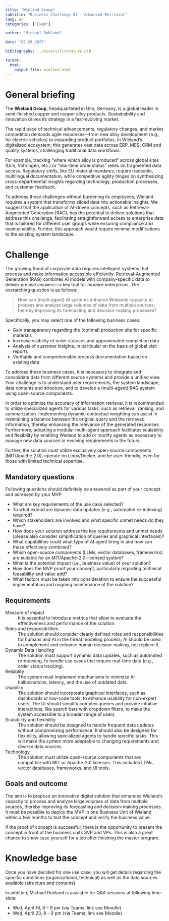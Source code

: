 ```yaml
---
title: "Wieland Group"  
subtitle: "Business Challenge 01 — Advanced Retrieval"
lang: en
categories: ["Exam"]

author: "Michael Ruhland"

date: "02.26.2025"

bibliography: ../assets/literature.bib

format: 
  html:
    output-file: wieland.html
---
```



# General briefing

The **Wieland Group**, headquartered in Ulm, Germany, is a global leader in semi-finished copper and copper alloy products. Sustainability and innovation drives its strategy in a fast-evolving market.
 
The rapid pace of technical advancements, regulatory changes, and market competition demands agile responses—from new alloy development (e.g., for electric vehicles) to expanding product portfolios. In Wieland’s digitalized ecosystem, this generates vast data across ERP, MES, CRM and quality systems, challenging traditional data workflows.
 
For example, tracking “where which alloy is produced” across global sites (Ulm, Vöhringen, etc.) or “real-time order status” relies on fragmented data access. Regulatory shifts, like EU material mandates, require traceable, multilingual documentation, while competitive agility hinges on synthesizing cross-departmental insights regarding technology, production processes, and customer feedback.

To address these challenges without burdening its employees, Wieland requires a system that transforms siloed data into actionable insights. We suggest that the application of AI-driven concepts, such as Retrieval-Augmented Generation (RAG), has the potential to deliver solutions that address this challenge, facilitating straightforward access to enterprise data that is tailored for different user groups while ensuring compliance and maintainability. Furhter, this approach would require minimal modifications to the existing system landscape.

# Challenge

The growing flood of corporate data requires intelligent systems that process and make information accessible efficiently. Retrieval-Augmented Generation (RAG) combines AI models with company-specific data to deliver precise answers—a key tool for modern enterprises. The overarching question is as follows:

> How can (multi-agent) AI systems enhance Wielands capacity to process and analyze large volumes of data from multiple sources, thereby improving its forecasting and decision-making processes?

Specifically, you may select one of the following business cases:

- Gain transparency regarding the (optimal) production site for specific materials
- Increase visibility of order statuses and approximated completion data
- Analysis of customer insights, in particular on the basis of global visit reports
- Verifiable and comprehensible process documentation based on existing data

To address these business cases, it is necessary to integrate and consolidate data from different source systems and provide a unified view. Your challenge is to understand user requirements, the system landscape, data contents and structure, and to develop a (multi-agent) RAG system using open-source components. 

In order to optimize the accuracy of information retrieval, it is recommended to utilize specialized agents for various tasks, such as retrieval, ranking, and summarization. Implementing dynamic contextual weighting can assist in maintaining a balance between the original query and the retrieved information, thereby enhancing the relevance of the generated responses. Furthermore, adopting a modular multi-agent approach facilitates scalability and flexibility by enabling Wieland to add or modify agents as necessary to manage new data sources or evolving requirements in the future.

Further, the solution must utilize exclusively open-source components (MIT/Apache 2.0), operate on Linux/Docker, and be user-friendly, even for those with limited technical expertise.

## Mandatory questions

Following questions should definitely be answered as part of your concept and adressed by your MVP

- What are key requirements of the use case selected?
- To what extend are dynamic data updates (e.g., automated re-indexing) required?
- Which stakeholders are involved and what specific unmet needs do they have?
- How does your solution address the key requirements and unmet needs (please also consider simplification of queries and graphical interfaces)? 
- What capabilities could what type of AI agent bring in and how can these effectively combined?
- Which open-source components (LLMs, vector databases, frameworks) are suitable for an MIT/Apache-2.0-licensed system?
- What is the potential impact (i.e., business value) of your solution?
- How does the MVP proof your concept, particularly regarding technical feasability and value add?
- What factors must be taken into consideration to ensure the successful implementation and ongoing maintenance of the solution?

## Requirements

Measure of impact
: It is essential to introduce metrics that allow to evaluate the effectiveness and performance of the solution.

Roles and responsibilities
: The solution should consider clearly defined roles and responsibilities for humans and AI in the threat modeling process; AI should be used to complement and enhance human decision-making, not replace it.

Dynamic Data Handling
: The solution must support dynamic data updates, such as automated re-indexing, to handle use cases that require real-time data (e.g., order status tracking).

Reliablity
: The system must implement mechanisms to minimize AI hallucinations, latency, and the use of outdated data. 

Usability 
: The solution should incorporate graphical interfaces, such as dashboards or low-code tools, to enhance usability for non-expert users. The UI should simplify complex queries and provide intuitive interactions, like search bars with dropdown filters, to make the system accessible to a broader range of users

Scalability and flexibility
: The solution should be designed to handle frequent data updates without compromising performance. It should also be designed for flexibility, allowing specialized agents to handle specific tasks. This will make the system more adaptable to changing requirements and diverse data sources.

Technology
: The solution must utilize open-source components that are compatible with MIT or Apache-2.0 licenses. This includes LLMs, vector databases, frameworks, and UI tools.

## Goals and outcome

The aim is to propose an innovative digital solution that enhances Wieland's capacity to process and analyze large volumes of data from multiple sources, thereby improving its forecasting and decision-making processes. It must be possible to deploy the MVP in one Business Unit of Wieland within a few months to test the concept and verify the business value. 

If the proof of concept is successful, there is the opportunity to present the concept in front of the business units SVP and VPs. This is also a great chance to show case yourself for a job after finishing the master program.

# Knowledge base

Once you have decided for one use case, you will get details regarding the specific conditions (organizational, technical) as well as the data sources available (structure and contents). 

In addition, Michael Ruhland is available for Q&A sessions at following time-slots:

- Wed, April 16, 8 – 9 pm (via Teams, link see Moodle)
- Wed, April 23, 8 – 9 pm (via Teams, link see Moodle)